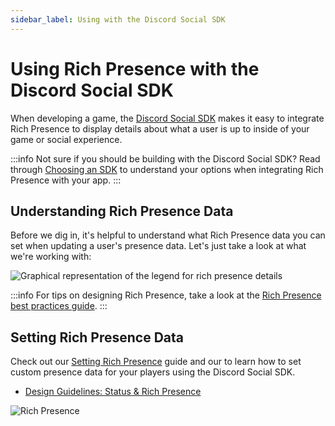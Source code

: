 ```yaml
---
sidebar_label: Using with the Discord Social SDK
---
```


# Using Rich Presence with the Discord Social SDK


When developing a game, the [Discord Social SDK](/docs/discord-social-sdk/overview) makes it easy to integrate Rich Presence to display details about what a user is up to inside of your game or social experience.

:::info
Not sure if you should be building with the Discord Social SDK? Read through [Choosing an SDK](/docs/rich-presence/overview#choosing-an-sdk) to understand your options when integrating Rich Presence with your app.
:::


## Understanding Rich Presence Data

Before we dig in, it's helpful to understand what Rich Presence data you can set when updating a user's presence data. Let's just take a look at what we're working with:

![Graphical representation of the legend for rich presence details](images/rp-legend.webp)

:::info
For tips on designing Rich Presence, take a look at the [Rich Presence best practices guide](/docs/rich-presence/best-practices).
:::

## Setting Rich Presence Data

Check out our [Setting Rich Presence](/docs/discord-social-sdk/development-guides/setting-rich-presence) guide and our to learn how to set custom presence data for your players using the Discord Social SDK.

- [Design Guidelines: Status & Rich Presence](/docs/discord-social-sdk/design-guidelines/status-rich-presence)

![Rich Presence](images/social-sdk/design-guidelines/StatusPresence-06.webp)
